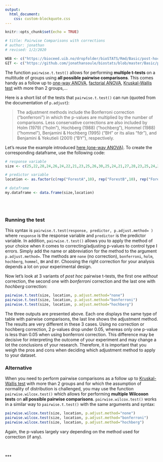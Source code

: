 ```yaml
---
output:
  html_document:
    css: custom-blockquote.css
--- 
```


```r
knitr::opts_chunk$set(echo = TRUE)

# title: Pairwise Comparisons with corrections
# author: jonathan
# revised: 1/2/2020 

WEB <- c("https://bioceed.uib.no/dropfolder/bioSTATS/Rmd/Basic/post-hoc tests/pairwise.html")
GIT <- c("https://github.com/jonathansoule/biostats/blob/master/Basic/post-hoc tests/pairwise.Rmd")
```


The function `pairwise.t.test()` allows for performing **multiple t-tests** on a multitude of groups using **all possible pairwise comparisons**. This comes handy as a follow up to [one-way ANOVA](https://biostats.w.uib.no/one-way-anova/){target="_blank"}, [factorial ANOVA](https://biostats.w.uib.no/factorial-design/){target="_blank"}, [Kruskal-Wallis test](https://biostats.w.uib.no/comparing-two-means-kruskal-wallis-test/){target="_blank"} with more than 2 groups,... 

Here is a short list of the tests that `pairwise.t.test()` can run (quoted from the documentation of `p.adjust`):

> The adjustment methods include the Bonferroni correction ("bonferroni") in which the p-values are multiplied by the number of comparisons. Less conservative corrections are also included by Holm (1979) ("holm"), Hochberg (1988) ("hochberg"), Hommel (1988) ("hommel"), Benjamini & Hochberg (1995) ("BH" or its alias "fdr"), and Benjamini & Yekutieli (2001) ("BY"), respectively. 

Let's reuse the example introduced [here (one-way ANOVA)](https://biostats.w.uib.no/one-way-anova/){target="_blank"}.
To create the corresponding dataframe, use the following code:
```r
# response variable
size <- c(25,22,28,24,26,24,22,21,23,25,26,30,25,24,21,27,28,23,25,24,20,22,24,23,22,24,20,19,21,22)

# predictor variable
location <- as.factor(c(rep("ForestA",10), rep("ForestB",10), rep("ForestC",10)))

# dataframe
my.dataframe <- data.frame(size,location)
```
<br/><br/>

### Running the test

This syntax is `pairwise.t.test(response, predictor, p.adjust.method= )` where `response` is the response variable and `predictor ` is the predictor variable. In addition, `pairwise.t.test()` allows you to apply the method of your choice when it comes to correcting/adjusting p-values to control type I errors. Simply add the name or abbreviation for the method to the argument `p.adjust.method=`. The methods are `none` (no correction), `bonferroni`, `holm`, `hochberg`, `hommel`, `BH` and `BY`. Choosing the right correction for your analysis depends a lot on your experimental design.

Now let’s look at 3 variants of *post hoc* pairwise t-tests, the first one *without* correction, the second one with *bonferroni* correction and the last one with *hochberg* correction:

```r
pairwise.t.test(size, location, p.adjust.method="none")
pairwise.t.test(size, location, p.adjust.method="bonferroni")
pairwise.t.test(size, location, p.adjust.method="hochberg")
```

The three outputs are presented above. Each one displays the same type of table with pairwise comparisons, the last line shows the adjustment method. The results are very different in these 3 cases. Using no correction or hochberg correction, 2 p-values drop under 0.05, whereas only one p-value is less than 0.05 when using bonferroni correction. This difference may be decisive for interpreting the outcome of your experiment and may change a lot the conclusions of your research. Therefore, it is important that you weigh the pros and cons when deciding which adjustment method to apply to your dataset.

### Alternative

When you need to perform pairwise comparisons as a follow up to [Kruskal-Wallis test](https://biostats.w.uib.no/comparing-two-means-kruskal-wallis-test/){target="_blank"} with more than 2 groups and for which the assumption of normality of distribution is challenged, you may use the function `pairwise.wilcox.test()` which allows for performing **multiple Wilcoxon tests** on **all possible pairwise comparisons**. `pairwise.wilcox.test()` works in a similar way to `pairwise.t.test()` with the same arguments and syntax:

```r
pairwise.wilcox.test(size, location, p.adjust.method="none")
pairwise.wilcox.test(size, location, p.adjust.method="bonferroni")
pairwise.wilcox.test(size, location, p.adjust.method="hochberg")
```
Again, the p-values largely vary depending on the method used for correction (if any). 

<br/><br/>
***
<!-- UNCOMMENT TO ACTIVATE
Get the Rmarkdown file corresponding to this page on [GitHub](`r GIT`){target="_blank"}.
-->
